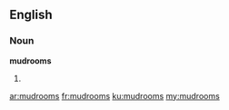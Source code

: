 ==English==
===Noun===
'''mudrooms'''

#{{plural of|[[mudroom]]}}

[[ar:mudrooms]]
[[fr:mudrooms]]
[[ku:mudrooms]]
[[my:mudrooms]]